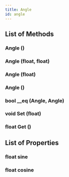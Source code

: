 ```yaml
---
title: Angle
id: angle
---
```


## List of Methods

### Angle ()

### Angle (float, float)

### Angle (float)

### Angle ()

### bool __eq (Angle, Angle)

### void Set (float)

### float Get ()

## List of Properties

### float sine

### float cosine

